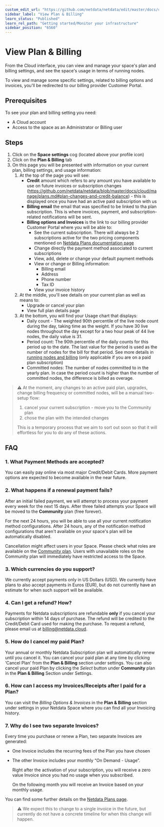 ```yaml
---
custom_edit_url: "https://github.com/netdata/netdata/edit/master/docs/cloud/manage/view-plan-billing.md"
sidebar_label: "View Plan & Billing"
learn_status: "Published"
learn_rel_path: "Getting started/Monitor your infrastructure"
sidebar_position: "6560"
---
```

# View Plan & Billing

From the Cloud interface, you can view and manage your space's plan and billing settings, and see the space's usage in terms of running nodes.

To view and manage some specific settings, related to billing options and invoices, you'll be redirected to our billing provider Customer Portal.

## Prerequisites

To see your plan and billing setting you need:

- A Cloud account
- Access to the space as an Administrator or Billing user

## Steps

1. Click on the **Space settings** cog (located above your profile icon)
1. Click on the **Plan & Billing** tab
1. On this page you will be presented with information on your current plan, billing settings, and usage information:
   1. At the top of the page you will see:
      - **Credit** amount which refers to any amount you have available to use on future invoices or subscription changes (<https://github.com/netdata/netdata/blob/master/docs/cloud/manage/plans.md#plan-changes-and-credit-balance>) - this is displayed once you have had an active paid subscription with us
      - **Billing email** the email that was specified to be linked to tha plan subscription. This is where invoices, payment, and subscription-related notifications will be sent.
      - **Billing options and Invoices** is the link to our billing provider Customer Portal where you will be able to:
         - See the current subscription. There will always be 2 subscriptions active for the two pricing components mentioned on [Netdata Plans documentation page](/docs/getting-started/monitor-your-infrastructure/netdata-plans#plans)
         - Change directly the payment method associated to current subscriptions
         - View, add, delete or change your default payment methods
         - View or change or Billing information:
            - Billing email
            - Address
            - Phone number
            - Tax ID
         - View your invoice history
   1. At the middle, you'll see details on your current plan as well as means to:
      - Upgrade or cancel your plan
      - View full plan details page
   1. At the bottom, you will find your Usage chart that displays:
      - Daily count - The weighted 90th percentile of the live node count during the day, taking time as the weight. If you have 30 live nodes throughout the day
      except for a two hour peak of 44 live nodes, the daily value is 31.
      - Period count: The 90th percentile of the daily counts for this period up to the date. The last value for the period is used as the number of nodes for the bill for that period. See more details in [running nodes and billing](/docs/getting-started/monitor-your-infrastructure/netdata-plans#running-nodes-and-billing) (only applicable if you are on a paid plan subscription)
      - Committed nodes: The number of nodes committed to in the yearly plan. In case the period count is higher than the number of committed nodes, the difference is billed as overage.

> ⚠️ At the moment, any changes to an active paid plan, upgrades, change billing frequency or committed nodes, will be a manual two-setup flow:
>
> 1. cancel your current subscription - move you to the Community plan
> 2. chose the plan with the intended changes
>
> This is a temporary process that we aim to sort out soon so that it will effortless for you to do any of these actions.

## FAQ

### 1. What Payment Methods are accepted?

You can easily pay online via most major Credit/Debit Cards. More payment options are expected to become available in the near future.

### 2. What happens if a renewal payment fails?

After an initial failed payment, we will attempt to process your payment every week for the next 15 days. After three failed attempts your Space will be moved to the **Community** plan (free forever).

For the next 24 hours, you will be able to use all your current notification method configurations. After 24 hours, any of the notification method configurations that aren't available on your space's plan will be automatically disabled.

Cancellation might affect users in your Space. Please check what roles are available on the [Community plan](/docs/getting-started/monitor-your-infrastructure/netdata-plans#areas-impacted-by-plans). Users with unavailable roles on the Community plan will immediately have restricted access to the Space.

### 3. Which currencies do you support?

We currently accept payments only in US Dollars (USD). We currently have plans to also accept payments in Euros (EUR), but do not currently have an estimate for when such support will be available.

### 4. Can I get a refund? How?

Payments for Netdata subscriptions are refundable **only** if you cancel your subscription within 14 days of purchase. The refund will be credited to the Credit/Debit Card used for making the purchase. To request a refund, please email us at [billing@netdata.cloud](mailto:billing@netdata.cloud).

### 5. How do I cancel my paid Plan?

Your annual or monthly Netdata Subscription plan will automatically renew until you cancel it. You can cancel your paid plan at any time by clicking ‘Cancel Plan’ from the **Plan & Billing** section under settings. You can also cancel your paid Plan by clicking the _Select_ button under **Community** plan in the **Plan & Billing** Section under Settings.

### 6. How can I access my Invoices/Receipts after I paid for a Plan?

You can visit the _Billing Options & Invoices_ in the **Plan & Billing** section under settings in your Netdata Space where you can find all your Invoicing history.

### 7. Why do I see two separate Invoices?

Every time you purchase or renew a Plan, two separate Invoices are generated:

- One Invoice includes the recurring fees of the Plan you have chosen

- The other Invoice includes your monthly “On Demand - Usage”.

  Right after the activation of your subscription, you will receive a zero value Invoice since you had no usage when you subscribed.
  
  On the following month you will receive an Invoice based on your monthly usage.

You can find some further details on the [Netdata Plans page](/docs/getting-started/monitor-your-infrastructure/netdata-plans#plans).

> ⚠️ We expect this to change to a single invoice in the future, but currently do not have a concrete timeline for when this change will happen.
